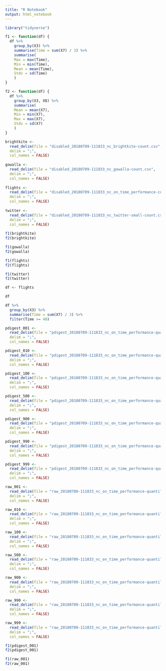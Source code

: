 ```yaml
---
title: "R Notebook"
output: html_notebook
---
```


```r
library("tidyverse")
```

```r
f1 <- function(df) {
  df %>%
    group_by(X3) %>%
    summarise(Time = sum(X7) / 3) %>%
    summarise(
    Max = max(Time),
    Min = min(Time),
    Mean = mean(Time),
    Stdv = sd(Time)
    )
}

f2 <- function(df) {
  df %>%
    group_by(X3, X8) %>%
    summarise(
    Mean = mean(X7),
    Min = min(X7),
    Max = max(X7),
    Stdv = sd(X7)
    )
}
```

```r
brightkite <-
  read_delim(file = "disabled_20180709-111833_nc_brightkite-count.csv",
  delim = ";",
  col_names = FALSE)
  
gowalla <-
  read_delim(file = "disabled_20180709-111833_nc_gowalla-count.csv",
  delim = ";",
  col_names = FALSE)
  
flights <-
  read_delim(file = "disabled_20180709-111833_nc_on_time_performance-count.csv",
  delim = ";",
  col_names = FALSE)
  
twitter <-
  read_delim(file = "disabled_20180709-111833_nc_twitter-small-count.csv",
  delim = ";",
  col_names = FALSE)
  
f1(brightkite)
f2(brightkite)

f1(gowalla)
f2(gowalla)

f1(flights)
f2(flights)

f1(twitter)
f2(twitter)
```

```r
df <- flights

df

df %>%
  group_by(X3) %>%
  summarise(Time = sum(X7) / 3) %>%
  filter(Time >= 40)
```

```r
pdigest_001 <-
  read_delim(file = "pdigest_20180709-111833_nc_on_time_performance-quantile-0_001.csv",
  delim = ";",
  col_names = FALSE)

pdigest_010 <-
  read_delim(file = "pdigest_20180709-111833_nc_on_time_performance-quantile-0_010.csv",
  delim = ";",
  col_names = FALSE)

pdigest_100 <-
  read_delim(file = "pdigest_20180709-111833_nc_on_time_performance-quantile-0_100.csv",
  delim = ";",
  col_names = FALSE)

pdigest_500 <-
  read_delim(file = "pdigest_20180709-111833_nc_on_time_performance-quantile-0_500.csv",
  delim = ";",
  col_names = FALSE)

pdigest_900 <-
  read_delim(file = "pdigest_20180709-111833_nc_on_time_performance-quantile-0_900.csv",
  delim = ";",
  col_names = FALSE)

pdigest_990 <-
  read_delim(file = "pdigest_20180709-111833_nc_on_time_performance-quantile-0_990.csv",
  delim = ";",
  col_names = FALSE)

pdigest_999 <-
  read_delim(file = "pdigest_20180709-111833_nc_on_time_performance-quantile-0_999.csv",
  delim = ";",
  col_names = FALSE)
```

```r
raw_001 <-
  read_delim(file = "raw_20180709-111833_nc_on_time_performance-quantile-0_001.csv",
  delim = ";",
  col_names = FALSE)

raw_010 <-
  read_delim(file = "raw_20180709-111833_nc_on_time_performance-quantile-0_010.csv",
  delim = ";",
  col_names = FALSE)

raw_100 <-
  read_delim(file = "raw_20180709-111833_nc_on_time_performance-quantile-0_100.csv",
  delim = ";",
  col_names = FALSE)

raw_500 <-
  read_delim(file = "raw_20180709-111833_nc_on_time_performance-quantile-0_500.csv",
  delim = ";",
  col_names = FALSE)

raw_900 <-
  read_delim(file = "raw_20180709-111833_nc_on_time_performance-quantile-0_900.csv",
  delim = ";",
  col_names = FALSE)

raw_990 <-
  read_delim(file = "raw_20180709-111833_nc_on_time_performance-quantile-0_990.csv",
  delim = ";",
  col_names = FALSE)

raw_999 <-
  read_delim(file = "raw_20180709-111833_nc_on_time_performance-quantile-0_999.csv",
  delim = ";",
  col_names = FALSE)
```

```r
f1(pdigest_001)
f2(pdigest_001)

f1(raw_001)
f2(raw_001)
```







